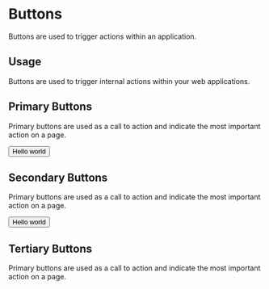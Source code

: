 
<Meta title="Design System|Buttons" component={Button} />

# Buttons

Buttons are used to trigger actions within an application.

## Usage

Buttons are used to trigger internal actions within your web applications.

## Primary Buttons

Primary buttons are used as a call to action and indicate the most important action on a page.

<Preview withToolbar>
  <Story name="primary">
    <Button isPrimary>Hello world</Button>
  </Story>
</Preview>

## Secondary Buttons

Primary buttons are used as a call to action and indicate the most important action on a page.

<Story name="secondary">
  <Button isSecondary>Hello world</Button>
</Story>

## Tertiary Buttons

Primary buttons are used as a call to action and indicate the most important action on a page.

<Story name="sidemenu">
  <Sidemenu />
</Story>

